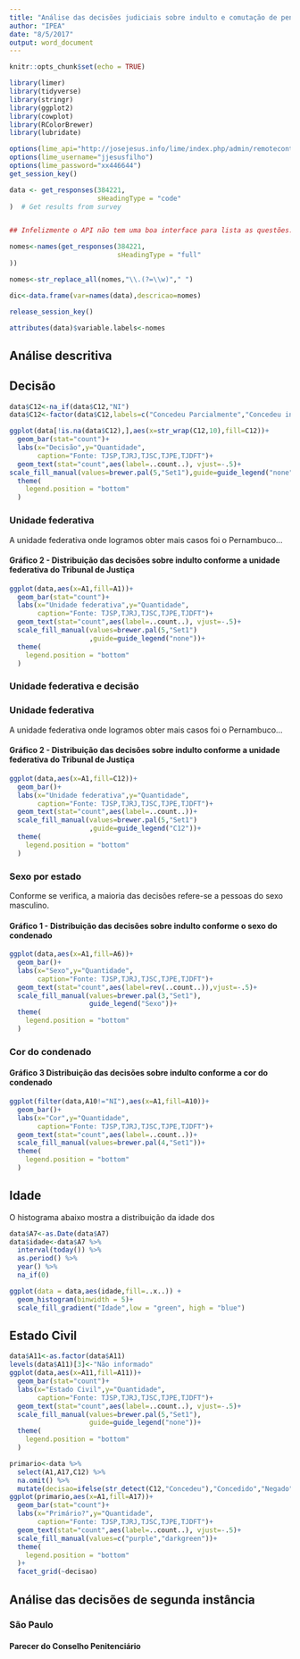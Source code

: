 ```yaml
---
title: "Análise das decisões judiciais sobre indulto e comutação de pena"
author: "IPEA"
date: "8/5/2017"
output: word_document
---
```


```r
knitr::opts_chunk$set(echo = TRUE)
```


```r
library(limer)
library(tidyverse)
library(stringr)
library(ggplot2)
library(cowplot)
library(RColorBrewer)
library(lubridate)
```

```r
options(lime_api="http://josejesus.info/lime/index.php/admin/remotecontrol")
options(lime_username="jjesusfilho")
options(lime_password="xx446644")
get_session_key()

data <- get_responses(384221,
                      sHeadingType = "code"
)  # Get results from survey


## Infelizmente o API não tem uma boa interface para lista as questões. O procedimento abaxo faz isso

nomes<-names(get_responses(384221,
                           sHeadingType = "full"
))

nomes<-str_replace_all(nomes,"\\.(?=\\w)"," ")

dic<-data.frame(var=names(data),descricao=nomes)

release_session_key()

attributes(data)$variable.labels<-nomes

```


## Análise descritiva

## Decisão

```r
data$C12<-na_if(data$C12,"NI")
data$C12<-factor(data$C12,labels=c("Concedeu Parcialmente","Concedeu integralmente","Indeferiu o pedido"))

ggplot(data[!is.na(data$C12),],aes(x=str_wrap(C12,10),fill=C12))+
  geom_bar(stat="count")+
  labs(x="Decisão",y="Quantidade",
       caption="Fonte: TJSP,TJRJ,TJSC,TJPE,TJDFT")+
  geom_text(stat="count",aes(label=..count..), vjust=-.5)+
scale_fill_manual(values=brewer.pal(5,"Set1"),guide=guide_legend("none"))+
  theme(
    legend.position = "bottom"
  )
```

### Unidade federativa

A unidade federativa onde logramos obter mais casos foi o Pernambuco...

#### Gráfico 2 - Distribuição das decisões sobre indulto conforme a unidade federativa do Tribunal de Justiça

```r

  
ggplot(data,aes(x=A1,fill=A1))+
  geom_bar(stat="count")+
  labs(x="Unidade federativa",y="Quantidade",
       caption="Fonte: TJSP,TJRJ,TJSC,TJPE,TJDFT")+
  geom_text(stat="count",aes(label=..count..), vjust=-.5)+
  scale_fill_manual(values=brewer.pal(5,"Set1")
                    ,guide=guide_legend("none"))+
  theme(
    legend.position = "bottom"
  )


```


### Unidade federativa e decisão

### Unidade federativa

A unidade federativa onde logramos obter mais casos foi o Pernambuco...

#### Gráfico 2 - Distribuição das decisões sobre indulto conforme a unidade federativa do Tribunal de Justiça

```r

  
ggplot(data,aes(x=A1,fill=C12))+
  geom_bar()+
  labs(x="Unidade federativa",y="Quantidade",
       caption="Fonte: TJSP,TJRJ,TJSC,TJPE,TJDFT")+
  geom_text(stat="count",aes(label=..count..))+
  scale_fill_manual(values=brewer.pal(5,"Set1")
                    ,guide=guide_legend("C12"))+
  theme(
    legend.position = "bottom"
  )


```

### Sexo por estado

Conforme se verifica, a maioria das decisões refere-se a pessoas do sexo masculino.

#### Gráfico 1 - Distribuição das decisões sobre indulto conforme o sexo do condenado

```r
ggplot(data,aes(x=A1,fill=A6))+
  geom_bar()+
  labs(x="Sexo",y="Quantidade",
       caption="Fonte: TJSP,TJRJ,TJSC,TJPE,TJDFT")+
  geom_text(stat="count",aes(label=rev(..count..)),vjust=-.5)+
  scale_fill_manual(values=brewer.pal(3,"Set1"),
                    guide_legend("Sexo"))+
  theme(
    legend.position = "bottom"
  )
```



### Cor do condenado

#### Gráfico 3 Distribuição das decisões sobre indulto conforme a cor do condenado

```r

ggplot(filter(data,A10!="NI"),aes(x=A1,fill=A10))+
  geom_bar()+
  labs(x="Cor",y="Quantidade",
       caption="Fonte: TJSP,TJRJ,TJSC,TJPE,TJDFT")+
  geom_text(stat="count",aes(label=..count..))+
  scale_fill_manual(values=brewer.pal(4,"Set1"))+
  theme(
    legend.position = "bottom"
  )

```


## Idade

O histograma abaixo mostra a distribuição da idade dos 

```r
data$A7<-as.Date(data$A7)
data$idade<-data$A7 %>%
  interval(today()) %>%
  as.period() %>%
  year() %>% 
  na_if(0)

ggplot(data = data,aes(idade,fill=..x..)) +
  geom_histogram(binwidth = 5)+
  scale_fill_gradient("Idade",low = "green", high = "blue")

```

## Estado Civil

```r
data$A11<-as.factor(data$A11)
levels(data$A11)[3]<-"Não informado"
ggplot(data,aes(x=A11,fill=A11))+
  geom_bar(stat="count")+
  labs(x="Estado Civil",y="Quantidade",
       caption="Fonte: TJSP,TJRJ,TJSC,TJPE,TJDFT")+
  geom_text(stat="count",aes(label=..count..), vjust=-.5)+
  scale_fill_manual(values=brewer.pal(5,"Set1"),
                    guide=guide_legend("none"))+
  theme(
    legend.position = "bottom"
  )

```



```r

primario<-data %>% 
  select(A1,A17,C12) %>% 
  na.omit() %>% 
  mutate(decisao=ifelse(str_detect(C12,"Concedeu"),"Concedido","Negado"))
ggplot(primario,aes(x=A1,fill=A17))+
  geom_bar(stat="count")+
  labs(x="Primário?",y="Quantidade",
       caption="Fonte: TJSP,TJRJ,TJSC,TJPE,TJDFT")+
  geom_text(stat="count",aes(label=..count..), vjust=-.5)+
  scale_fill_manual(values=c("purple","darkgreen"))+
  theme(
    legend.position = "bottom"
  )+
  facet_grid(~decisao)
```


## Análise das decisões de segunda instância



### São Paulo


#### Parecer do Conselho Penitenciário





